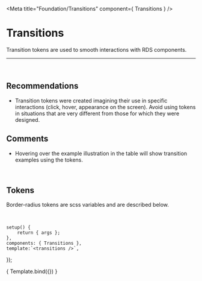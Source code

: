 
<Meta title="Foundation/Transitions" component={ Transitions } />

# Transitions

Transition tokens are used to smooth interactions with RDS components.

<hr />
<br />

## Recommendations

- Transition tokens were created imagining their use in specific 
interactions (click, hover, appearance on the screen). Avoid using 
tokens in situations that are very different from those for which they were designed.

## Comments
- Hovering over the example illustration in the table will show transition examples using the tokens.

<br />

## Tokens
Border-radius tokens are scss variables and are described below.

<br />

	setup() {
		return { args };
	},
	components: { Transitions },
	template:`<transitions />`,
});

<Story name="transições">
	{ Template.bind({}) }
</Story>
